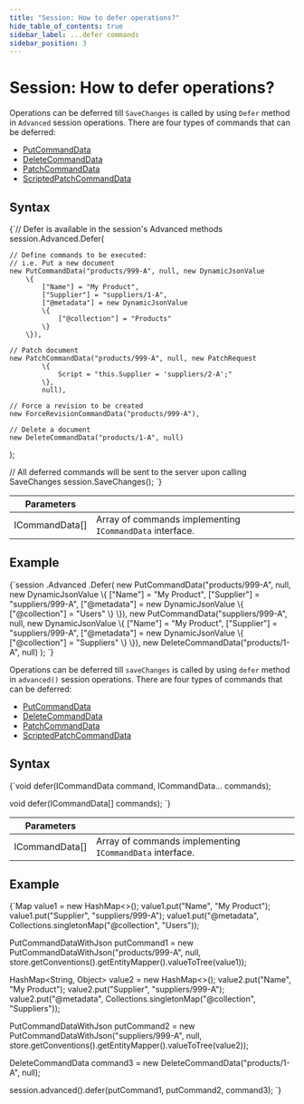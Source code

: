 ---
title: "Session: How to defer operations?"
hide_table_of_contents: true
sidebar_label: ...defer commands
sidebar_position: 3
---




# Session: How to defer operations?
<LanguageSwitcher supportedLanguages={supportedLanguages} />
<LanguageContent language="csharp">


Operations can be deferred till `SaveChanges` is called by using `Defer` method in `Advanced` session operations. There are four types of commands that can be deferred:

- [PutCommandData](../../../glossary/put-command-data.mdx)
- [DeleteCommandData](../../../glossary/delete-command-data.mdx)
- [PatchCommandData](../../../glossary/patch-command-data.mdx)
- [ScriptedPatchCommandData](../../../glossary/scripted-patch-command-data.mdx)

## Syntax

<TabItem value="defer_1" label="defer_1">
<CodeBlock language="csharp">
{`// Defer is available in the session's Advanced methods 
session.Advanced.Defer(
    
    // Define commands to be executed:
    // i.e. Put a new document
    new PutCommandData("products/999-A", null, new DynamicJsonValue
        \{
            ["Name"] = "My Product",
            ["Supplier"] = "suppliers/1-A",
            ["@metadata"] = new DynamicJsonValue
            \{
                ["@collection"] = "Products"
            \}
        \}),
    
    // Patch document
    new PatchCommandData("products/999-A", null, new PatchRequest
            \{
                Script = "this.Supplier = 'suppliers/2-A';"
            \},
            null),
    
    // Force a revision to be created
    new ForceRevisionCommandData("products/999-A"),
    
    // Delete a document
    new DeleteCommandData("products/1-A", null)
);

// All deferred commands will be sent to the server upon calling SaveChanges
session.SaveChanges();
`}
</CodeBlock>
</TabItem>

| Parameters | | |
| ------------- | ------------- | ----- |
| ICommandData[] | Array of commands implementing `ICommandData` interface. |

## Example

<TabItem value="defer_2" label="defer_2">
<CodeBlock language="csharp">
{`session
    .Advanced
    .Defer(
        new PutCommandData("products/999-A", null, new DynamicJsonValue
        \{
            ["Name"] = "My Product",
            ["Supplier"] = "suppliers/999-A",
            ["@metadata"] = new DynamicJsonValue
            \{
                ["@collection"] = "Users"
            \}
        \}),
        new PutCommandData("suppliers/999-A", null, new DynamicJsonValue
        \{
            ["Name"] = "My Product",
            ["Supplier"] = "suppliers/999-A",
            ["@metadata"] = new DynamicJsonValue
            \{
                ["@collection"] = "Suppliers"
            \}
        \}),
        new DeleteCommandData("products/1-A", null)
    );
`}
</CodeBlock>
</TabItem>

</LanguageContent>
<LanguageContent language="java">


Operations can be deferred till `saveChanges` is called by using `defer` method in `advanced()` session operations. There are four types of commands that can be deferred:

- [PutCommandData](../../../glossary/put-command-data.mdx)
- [DeleteCommandData](../../../glossary/delete-command-data.mdx)
- [PatchCommandData](../../../glossary/patch-command-data.mdx)
- [ScriptedPatchCommandData](../../../glossary/scripted-patch-command-data.mdx)

## Syntax

<TabItem value="defer_1" label="defer_1">
<CodeBlock language="java">
{`void defer(ICommandData command, ICommandData... commands);

void defer(ICommandData[] commands);
`}
</CodeBlock>
</TabItem>

| Parameters | | |
| ------------- | ------------- | ----- |
| ICommandData[] | Array of commands implementing `ICommandData` interface. |

## Example

<TabItem value="defer_2" label="defer_2">
<CodeBlock language="java">
{`Map<String, Object> value1 = new HashMap<>();
value1.put("Name", "My Product");
value1.put("Supplier", "suppliers/999-A");
value1.put("@metadata", Collections.singletonMap("@collection", "Users"));

PutCommandDataWithJson putCommand1 =
    new PutCommandDataWithJson("products/999-A",
        null,
        store.getConventions().getEntityMapper().valueToTree(value1));

HashMap<String, Object> value2 = new HashMap<>();
value2.put("Name", "My Product");
value2.put("Supplier", "suppliers/999-A");
value2.put("@metadata", Collections.singletonMap("@collection", "Suppliers"));

PutCommandDataWithJson putCommand2 =
    new PutCommandDataWithJson("suppliers/999-A",
        null,
        store.getConventions().getEntityMapper().valueToTree(value2));

DeleteCommandData command3 = new DeleteCommandData("products/1-A", null);

session.advanced().defer(putCommand1, putCommand2, command3);
`}
</CodeBlock>
</TabItem>

</LanguageContent>

<!---

-->
